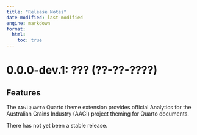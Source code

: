 ```yaml
---
title: "Release Notes"
date-modified: last-modified
engine: markdown
format: 
  html:
    toc: true
---
```


# 0.0.0-dev.1: ??? (??-??-????)

## Features

The `AAGIQuarto` Quarto theme extension provides official Analytics for the Australian Grains Industry (AAGI) project theming for Quarto documents.

There has not yet been a stable release.
